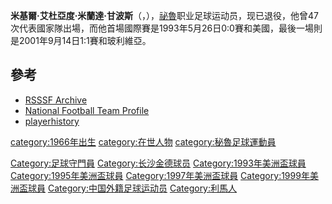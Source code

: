{{noteTA
|G1=football
|G2=南美球会
|1=zh-hans:米格尔·埃德华多·米兰达·坎波斯;zh-hant:米基爾·艾杜亞度·米蘭達·甘波斯;
|2=zh-hans:米格尔;zh-hant:米基爾;
|3=zh-hans:埃德华多;zh-hant:艾杜亞度;
|4=zh-hans:米兰达;zh-hant:米蘭達;
|5=zh-hans:坎波斯;zh-hant:甘波斯;
}}
{{Infobox football biography 2
| playername = 米格尔·米蘭達<br>''Miguel Miranda''
| image = 
| fullname = Miguel Eduardo Miranda Campos
| dateofbirth = {{birth date|1966|8|13}}
| cityofbirth = [[利馬|利馬]]
| countryofbirth = {{PER}}
| dateofdeath = {{death date and age|2021|3|8|1966|8|13}}
| cityofdeath = [[奇克拉约|奇克拉约]]
| countryofdeath = {{PER}}
| height = {{height|m=1.89}}
| position = [[守門員|守門員]]
| currentclub = 
| clubnumber = 
| youthyears1 = 
| youthclubs1 = 
| years1 = 1984-86
| clubs1 = [[士砵亭水晶|水晶隊]]
| caps1 = 2
| goals1 = 0
| years2 = 1987
| clubs2 = [[卡查馬卡坦尼卡大學|泰尼卡大學]]
| caps2 = 5
| goals2 = 0
| years3 = 1988-92
| clubs3 = [[士砵亭水晶|水晶隊]]
| caps3 = 98
| goals3 = 0
| years4 = 1992-93
| clubs4 = [[秘魯體育大學|迪波特斯]]
| caps4 = 6
| goals4 = 0
| years5 = 1993-94
| clubs5 = {{tsl|en|Deportivo Sipesa||西佩薩競技}}
| caps5 = 43
| goals5 = 0
| years6 = 1994-95
| clubs6 = {{tsl|en|Deportivo Pesquero||佩斯科羅競技}}
| caps6 = 0
| goals6 = 0
| years7 = 1996
| clubs7 = [[祖安奧列治|祖安奧裡茲]]
| caps7 = 24
| goals7 = 0
| years8 = 1997-98
| clubs8 = [[慕尼斯帕爾體育會|慕尼斯帕爾競技]]
| caps8 = 27
| goals8 = 0
| years9 = 1998
| clubs9 = [[广州城足球俱乐部|瀋陽海獅]]
| caps9 = 25
| goals9 = 0
| years10 = 1999
| clubs10 = {{tsl|en|Deportivo Wanka||華尼卡競技}}
| caps10 = 0
| goals10 = 0
| years11 = 2000
| clubs11 = [[广州城足球俱乐部|瀋陽海獅]]
| caps11 = 25
| goals11 = 0
| years12 = 2001-03
| clubs12 = [[士砵亭水晶|水晶隊]]
| caps12 = 47
| goals12 = 0
| years13 = 2003-04
| clubs13 = {{tsl|en|Coronel Bolognesi||保洛尼斯}}
| caps13 = 5
| goals13 = 0
| years14 = 2004-05
| clubs14 = {{tsl|en|Estudiantes de Medicina||梅迪奇納學生隊}}
| caps14 = 4
| goals14 = 0
| totalcaps = 311
| totalgoals = 0
| nationalyears1 = 1993-01
| nationalteam1 = [[秘魯國家足球隊|祕魯]]
| nationalcaps1 = 47
| nationalgoals1 = 0
}}

'''米基爾·艾杜亞度·米蘭達·甘波斯'''（{{lang-es|Miguel Eduardo Miranda Campos}}，{{bd|1966年|8月13日|2021年|3月6日|catIdx=Miranda}}），[[祕魯|祕魯]]职业足球运动员，现已退役，他曾47次代表國家隊出場，而他首場國際賽是1993年5月26日0:0賽和美國，最後一場則是2001年9月14日1:1賽和玻利維亞。

==參考==
* [http://www.rsssf.com/miscellaneous/miranda-intl.html RSSSF Archive] {{Wayback|url=http://www.rsssf.com/miscellaneous/miranda-intl.html|date=20170110202929}}
* [http://www.national-football-teams.com/v2/player.php?id=18138 National Football Team Profile] {{Wayback|url=http://www.national-football-teams.com/v2/player.php?id=18138 |date=20121018032552 }}
* [http://www.playerhistory.com/Default.aspx?page=player_details&playerID=43781 playerhistory]

{{DEFAULTSORT:Miranda, Miguel}}
[[category:1966年出生|category:1966年出生]]
[[category:在世人物|category:在世人物]]
[[category:秘魯足球運動員|category:秘魯足球運動員]]
[[Category:足球守門員|Category:足球守門員]]
[[Category:长沙金德球员|Category:长沙金德球员]]
[[Category:1993年美洲盃球員|Category:1993年美洲盃球員]]
[[Category:1995年美洲盃球員|Category:1995年美洲盃球員]]
[[Category:1997年美洲盃球員|Category:1997年美洲盃球員]]
[[Category:1999年美洲盃球員|Category:1999年美洲盃球員]]
[[Category:中国外籍足球运动员|Category:中国外籍足球运动员]]
[[Category:利馬人|Category:利馬人]]